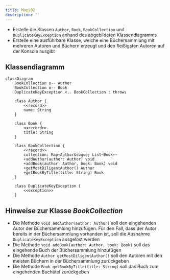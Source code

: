 ```yaml
---
title: Maps02
description: ''
---
```



- Erstelle die Klassen `Author`, `Book`, `BookCollection` und
  `DuplicateKeyException` anhand des abgebildeten Klassendiagramms
- Erstelle eine ausführbare Klasse, welche eine Büchersammlung mit mehreren
  Autoren und Büchern erzeugt und den fleißigsten Autoren auf der Konsole
  ausgibt

## Klassendiagramm

```mermaid
classDiagram
    BookCollection o-- Author
    BookCollection o-- Book
    DuplicateKeyException <.. BookCollection : throws

    class Author {
        <<record>>
        name: String
    }

    class Book {
        <<record>>
        title: String
    }

    class BookCollection {
        <<record>>
        collection: Map~Author&sbquo; List~Book~~
        +addAuthor(author: Author) void
        +addBook(author: Author, book: Book) void
        +getMostDiligentAuthor() Author
        +getBookByTitle(title: String) Book
    }

    class DuplicateKeyException {
    	<<exception>>
    }
```

## Hinweise zur Klasse _BookCollection_

- Die Methode `void addAuthor(author: Author)` soll den eingehenden Autor der
  Büchersammlung hinzufügen. Für den Fall, dass der Autor bereits in der
  Büchersammlung vorhanden ist, soll die Ausnahme `DuplicateKeyException`
  ausgelöst werden
- Die Methode `void addBook(author: Author, book: Book)` soll das eingehende
  Buch der Büchersammlung hinzufügen
- Die Methode `Author getMostDiligentAuthor()` soll den Autoren mit den meisten
  Büchern in der Büchersammlung zurückgeben
- Die Methode `Book getBookByTitle(title: String)` soll das Buch zum eingehenden
  Buchtitel zurückgeben

<Exercise pullRequest="66" branchSuffix="maps/02" />

